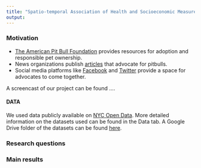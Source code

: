 ```yaml
---
title: "Spatio-temporal Association of Health and Socioeconomic Measures with COVID-19 Risk in NY"
output: 
---
```


### Motivation


- [The American Pit Bull Foundation](https://americanpitbullfoundation.com) provides resources for adoption and responsible pet ownership.
- News organizations publish [articles](https://www.huffingtonpost.com/chris-white/myths-lies-and-misconceptions-pit-bulls_b_8072204.html) that advocate for pitbulls. 
- Social media platforms like [Facebook](https://www.facebook.com/PitBullAdvocates1/) and [Twitter](https://twitter.com/pitbulladvocate?lang=en) provide a space for advocates to come together.


A screencast of our project can be found ....

#### DATA

We used data publicly available on [NYC Open Data](https://opendata.cityofnewyork.us). More detailed information on the datasets used can be found in the Data tab. A Google Drive folder of the datasets can be found [here](https://drive.google.com/drive/folders/1wZfIbv9UWAoI-YO1mwRgoXmU-ucr0inX).



### Research questions




### Main results
